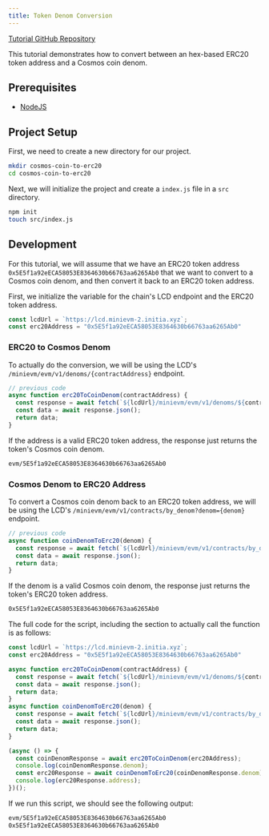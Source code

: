 ```yaml
---
title: Token Denom Conversion
---
```


[Tutorial GitHub Repository](https://github.com/initia-labs/examples/tree/main/evm/cosmos-coin-to-erc20)

This tutorial demonstrates how to convert between an hex-based ERC20 token address and a Cosmos coin denom.

## Prerequisites

- [NodeJS](https://nodejs.org)

## Project Setup

First, we need to create a new directory for our project.

```sh
mkdir cosmos-coin-to-erc20
cd cosmos-coin-to-erc20
```

Next, we will initialize the project and create a `index.js` file in a `src` directory.

```sh
npm init
touch src/index.js
```

## Development

For this tutorial, we will assume that we have an ERC20 token address `0x5E5f1a92eECA58053E8364630b66763aa6265Ab0` that we want to convert to a Cosmos coin denom, and then convert it back to an ERC20 token address.

First, we initialize the variable for the chain's LCD endpoint and the ERC20 token address.

```js src/index.js
const lcdUrl = `https://lcd.minievm-2.initia.xyz`;
const erc20Address = "0x5E5f1a92eECA58053E8364630b66763aa6265Ab0"
```

### ERC20 to Cosmos Denom

To actually do the conversion, we will be using the LCD's `/minievm/evm/v1/denoms/{contractAddress}` endpoint.

```js src/index.js
// previous code
async function erc20ToCoinDenom(contractAddress) {
  const response = await fetch(`${lcdUrl}/minievm/evm/v1/denoms/${contractAddress}`);
  const data = await response.json();
  return data;
}
```

If the address is a valid ERC20 token address, the response just returns the token's Cosmos coin denom.

```sh
evm/5E5f1a92eECA58053E8364630b66763aa6265Ab0
```

### Cosmos Denom to ERC20 Address

To convert a Cosmos coin denom back to an ERC20 token address, we will be using the LCD's `/minievm/evm/v1/contracts/by_denom?denom={denom}` endpoint.

```js src/index.js
// previous code
async function coinDenomToErc20(denom) {
  const response = await fetch(`${lcdUrl}/minievm/evm/v1/contracts/by_denom?denom=${denom}`);
  const data = await response.json();
  return data;
}
```

If the denom is a valid Cosmos coin denom, the response just returns the token's ERC20 token address.

```sh
0x5E5f1a92eECA58053E8364630b66763aa6265Ab0
```

The full code for the script, including the section to actually call the function is as follows:

```js src/index.js
const lcdUrl = `https://lcd.minievm-2.initia.xyz`;
const erc20Address = "0x5E5f1a92eECA58053E8364630b66763aa6265Ab0"

async function erc20ToCoinDenom(contractAddress) {
  const response = await fetch(`${lcdUrl}/minievm/evm/v1/denoms/${contractAddress}`);
  const data = await response.json();
  return data;
}
async function coinDenomToErc20(denom) {
  const response = await fetch(`${lcdUrl}/minievm/evm/v1/contracts/by_denom?denom=${denom}`);
  const data = await response.json();
  return data;
}

(async () => {
  const coinDenomResponse = await erc20ToCoinDenom(erc20Address);
  console.log(coinDenomResponse.denom);
  const erc20Response = await coinDenomToErc20(coinDenomResponse.denom);
  console.log(erc20Response.address);
})();
```

If we run this script, we should see the following output:

```sh
evm/5E5f1a92eECA58053E8364630b66763aa6265Ab0
0x5E5f1a92eECA58053E8364630b66763aa6265Ab0
```
